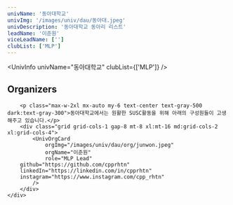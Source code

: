 ```yaml
---
univName: '동아대학교'
univImg: '/images/univ/dau/동아대.jpeg'
univDescription: '동아대학교 동아리 리스트'
leadName: '이준원'
viceLeadName: ['']
clubList: ['MLP']
---
```




<UnivInfo
	univName="동아대학교"
	clubList={['MLP']}
/>

<section class="bg-white dark:bg-gray-900">
	<div class="container px-6 py-10 mx-auto">
		<h1 class="text-2xl font-semibold text-center text-gray-800 capitalize lg:text-3xl dark:text-white">Organizers</h1>

		<p class="max-w-2xl mx-auto my-6 text-center text-gray-500 dark:text-gray-300">동아대학교에서는 원활한 SUSC활동을 위해 아래의 구성원들이 고생해주고 있습니다.</p>
		<div class="grid grid-cols-1 gap-8 mt-8 xl:mt-16 md:grid-cols-2 xl:grid-cols-4">
			<UnivOrgCard 
				orgImg="/images/univ/dau/org/junwon.jpeg"
				orgName="이준원"
				role="MLP Lead"
        github="https://github.com/cpprhtn"
        linkedIn="https://linkedin.com/in/cpprhtn"
        instagram="https://www.instagram.com/cpp_rhtn"
			/>
		</div>
	</div>
</section>